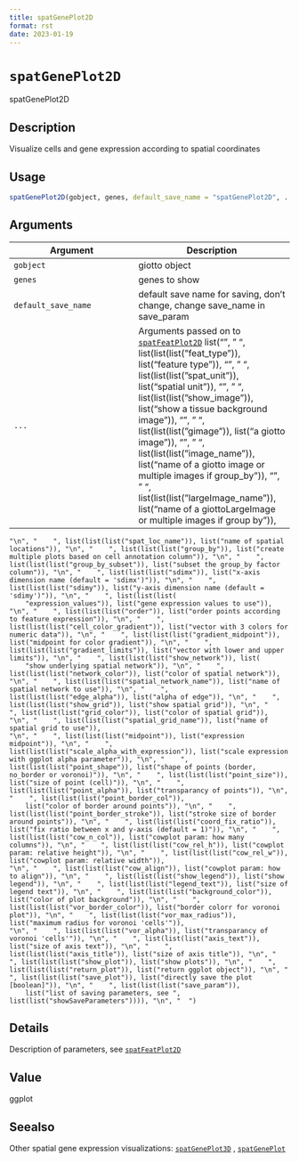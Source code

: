 ```yaml
--- 
title: spatGenePlot2D 
format: rst 
date: 2023-01-19 
--- 
```

# `spatGenePlot2D`

spatGenePlot2D


## Description

Visualize cells and gene expression according to spatial coordinates


## Usage

```r
spatGenePlot2D(gobject, genes, default_save_name = "spatGenePlot2D", ...)
```


## Arguments

Argument      |Description
------------- |----------------
`gobject`     |     giotto object
`genes`     |     genes to show
`default_save_name`     |     default save name for saving, don't change, change save_name in save_param
`...`     |      Arguments passed on to [`spatFeatPlot2D`](#spatfeatplot2d)   list("\n", "    ", list(list(list("feat_type")), list("feature type")), "\n", "    ", list(list(list("spat_unit")), list("spatial unit")), "\n", "    ", list(list(list("show_image")), list("show a tissue background image")), "\n", "    ", list(list(list("gimage")), list("a giotto image")), "\n", "    ", list(list(list("image_name")), list("name of a giotto image or multiple images if group_by")), "\n", "    ", list(list(list("largeImage_name")), list("name of a giottoLargeImage or multiple images if group by")), 
    "\n", "    ", list(list(list("spat_loc_name")), list("name of spatial locations")), "\n", "    ", list(list(list("group_by")), list("create multiple plots based on cell annotation column")), "\n", "    ", list(list(list("group_by_subset")), list("subset the group_by factor column")), "\n", "    ", list(list(list("sdimx")), list("x-axis dimension name (default = 'sdimx')")), "\n", "    ", list(list(list("sdimy")), list("y-axis dimension name (default = 'sdimy')")), "\n", "    ", list(list(list(
        "expression_values")), list("gene expression values to use")), "\n", "    ", list(list(list("order")), list("order points according to feature expression")), "\n", "    ", list(list(list("cell_color_gradient")), list("vector with 3 colors for numeric data")), "\n", "    ", list(list(list("gradient_midpoint")), list("midpoint for color gradient")), "\n", "    ", list(list(list("gradient_limits")), list("vector with lower and upper limits")), "\n", "    ", list(list(list("show_network")), list(
        "show underlying spatial network")), "\n", "    ", list(list(list("network_color")), list("color of spatial network")), "\n", "    ", list(list(list("spatial_network_name")), list("name of spatial network to use")), "\n", "    ", list(list(list("edge_alpha")), list("alpha of edge")), "\n", "    ", list(list(list("show_grid")), list("show spatial grid")), "\n", "    ", list(list(list("grid_color")), list("color of spatial grid")), "\n", "    ", list(list(list("spatial_grid_name")), list("name of spatial grid to use")), 
    "\n", "    ", list(list(list("midpoint")), list("expression midpoint")), "\n", "    ", list(list(list("scale_alpha_with_expression")), list("scale expression with ggplot alpha parameter")), "\n", "    ", list(list(list("point_shape")), list("shape of points (border, no_border or voronoi)")), "\n", "    ", list(list(list("point_size")), list("size of point (cell)")), "\n", "    ", list(list(list("point_alpha")), list("transparancy of points")), "\n", "    ", list(list(list("point_border_col")), 
        list("color of border around points")), "\n", "    ", list(list(list("point_border_stroke")), list("stroke size of border around points")), "\n", "    ", list(list(list("coord_fix_ratio")), list("fix ratio between x and y-axis (default = 1)")), "\n", "    ", list(list(list("cow_n_col")), list("cowplot param: how many columns")), "\n", "    ", list(list(list("cow_rel_h")), list("cowplot param: relative height")), "\n", "    ", list(list(list("cow_rel_w")), list("cowplot param: relative width")), 
    "\n", "    ", list(list(list("cow_align")), list("cowplot param: how to align")), "\n", "    ", list(list(list("show_legend")), list("show legend")), "\n", "    ", list(list(list("legend_text")), list("size of legend text")), "\n", "    ", list(list(list("background_color")), list("color of plot background")), "\n", "    ", list(list(list("vor_border_color")), list("border colorr for voronoi plot")), "\n", "    ", list(list(list("vor_max_radius")), list("maximum radius for voronoi 'cells'")), 
    "\n", "    ", list(list(list("vor_alpha")), list("transparancy of voronoi 'cells'")), "\n", "    ", list(list(list("axis_text")), list("size of axis text")), "\n", "    ", list(list(list("axis_title")), list("size of axis title")), "\n", "    ", list(list(list("show_plot")), list("show plots")), "\n", "    ", list(list(list("return_plot")), list("return ggplot object")), "\n", "    ", list(list(list("save_plot")), list("directly save the plot [boolean]")), "\n", "    ", list(list(list("save_param")), 
        list("list of saving parameters, see ", list(list("showSaveParameters")))), "\n", "  ")


## Details

Description of parameters, see [`spatFeatPlot2D`](#spatfeatplot2d)


## Value

ggplot


## Seealso

Other spatial gene expression visualizations:
 [`spatGenePlot3D`](#spatgeneplot3d) ,
 [`spatGenePlot`](#spatgeneplot)


